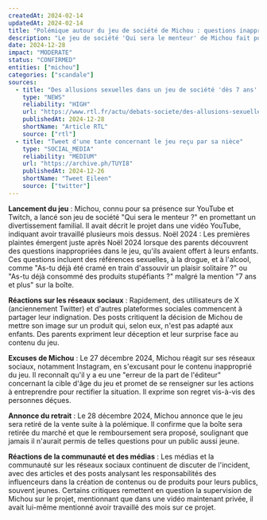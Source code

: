 ```yaml
---
createdAt: 2024-02-14
updatedAt: 2024-02-14
title: "Polémique autour du jeu de société de Michou : questions inappropriées pour enfants"
description: "Le jeu de société 'Qui sera le menteur' de Michou fait polémique en raison de questions à caractère sexuel jugées inappropriées pour des enfants de 7 ans"
date: 2024-12-28
impact: "MODERATE"
status: "CONFIRMED"
entities: ["michou"]
categories: ["scandale"]
sources:
  - title: "Des allusions sexuelles dans un jeu de société 'dès 7 ans' : le YouTubeur Michou fait polémique et plaide 'l'erreur' d'édition"
    type: "NEWS"
    reliability: "HIGH"
    url: "https://www.rtl.fr/actu/debats-societe/des-allusions-sexuelles-dans-un-jeu-de-societe-des-7-ans-le-youtubeur-michou-fait-polemique-et-plaide-l-erreur-7900455638"
    publishedAt: 2024-12-28
    shortName: "Article RTL"
    source: ["rtl"]
  - title: "Tweet d'une tante concernant le jeu reçu par sa nièce"
    type: "SOCIAL_MEDIA"
    reliability: "MEDIUM"
    url: "https://archive.ph/TUYI8"
    publishedAt: 2024-12-26
    shortName: "Tweet Eileen"
    source: ["twitter"]
---
```


**Lancement du jeu** : Michou, connu pour sa présence sur YouTube et Twitch, a lancé son jeu de société "Qui sera le menteur ?" en promettant un divertissement familial. Il avait décrit le projet dans une vidéo YouTube, indiquant avoir travaillé plusieurs mois dessus.
Noël 2024 : Les premières plaintes émergent juste après Noël 2024 lorsque des parents découvrent des questions inappropriées dans le jeu, qu'ils avaient offert à leurs enfants. Ces questions incluent des références sexuelles, à la drogue, et à l'alcool, comme "As-tu déjà été cramé en train d'assouvir un plaisir solitaire ?" ou "As-tu déjà consommé des produits stupéfiants ?" malgré la mention "7 ans et plus" sur la boîte.

**Réactions sur les réseaux sociaux** : Rapidement, des utilisateurs de X (anciennement Twitter) et d'autres plateformes sociales commencent à partager leur indignation. Des posts critiquent la décision de Michou de mettre son image sur un produit qui, selon eux, n'est pas adapté aux enfants. Des parents expriment leur déception et leur surprise face au contenu du jeu.

**Excuses de Michou** : Le 27 décembre 2024, Michou réagit sur ses réseaux sociaux, notamment Instagram, en s'excusant pour le contenu inapproprié du jeu. Il reconnaît qu'il y a eu une "erreur de la part de l'éditeur" concernant la cible d'âge du jeu et promet de se renseigner sur les actions à entreprendre pour rectifier la situation. Il exprime son regret vis-à-vis des personnes déçues.

**Annonce du retrait** : Le 28 décembre 2024, Michou annonce que le jeu sera retiré de la vente suite à la polémique. Il confirme que la boîte sera retirée du marché et que le remboursement sera proposé, soulignant que jamais il n'aurait permis de telles questions pour un public aussi jeune.

**Réactions de la communauté et des médias** : Les médias et la communauté sur les réseaux sociaux continuent de discuter de l'incident, avec des articles et des posts analysant les responsabilités des influenceurs dans la création de contenus ou de produits pour leurs publics, souvent jeunes. Certains critiques remettent en question la supervision de Michou sur le projet, mentionnant que dans une vidéo maintenant privée, il avait lui-même mentionné avoir travaillé des mois sur ce projet.


<Tweet id="1872336820308197394" />

<Tweet id="1872753338594541950" />
